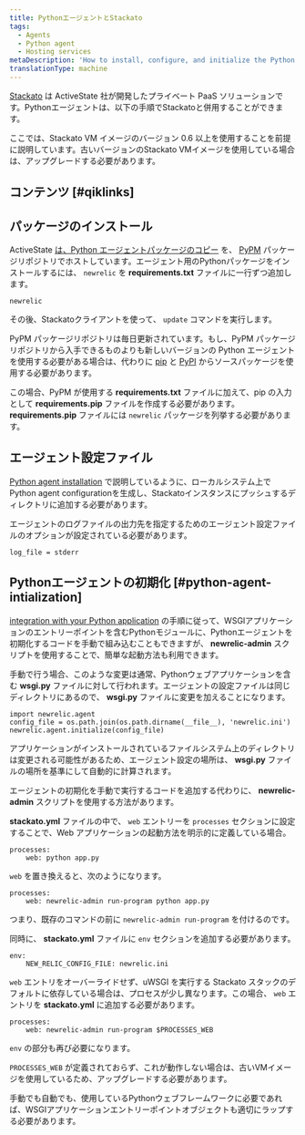 ```yaml
---
title: PythonエージェントとStackato
tags:
  - Agents
  - Python agent
  - Hosting services
metaDescription: 'How to install, configure, and initialize the Python agent with ActiveState''s Stackato solution.'
translationType: machine
---
```


[Stackato](http://www.activestate.com/cloud) は ActiveState 社が開発したプライベート PaaS ソリューションです。Pythonエージェントは、以下の手順でStackatoと併用することができます。

ここでは、Stackato VM イメージのバージョン 0.6 以上を使用することを前提に説明しています。古いバージョンのStackato VMイメージを使用している場合は、アップグレードする必要があります。

## コンテンツ [#qiklinks]

## パッケージのインストール

ActiveState [は、Python エージェントパッケージのコピー](http://code.activestate.com/pypm/newrelic/) を、 [PyPM](http://code.activestate.com/pypm) パッケージリポジトリでホストしています。エージェント用のPythonパッケージをインストールするには、 `newrelic` を **requirements.txt** ファイルに一行ずつ追加します。

```
newrelic
```

その後、Stackatoクライアントを使って、 `update` コマンドを実行します。

PyPM パッケージリポジトリは毎日更新されています。もし、PyPM パッケージリポジトリから入手できるものよりも新しいバージョンの Python エージェントを使用する必要がある場合は、代わりに [pip](http://www.pip-installer.org/en/latest/) と [PyPI](http://pypi.python.org) からソースパッケージを使用する必要があります。

この場合、PyPM が使用する **requirements.txt** ファイルに加えて、pip の入力として **requirements.pip** ファイルを作成する必要があります。 **requirements.pip** ファイルには `newrelic` パッケージを列挙する必要があります。

## エージェント設定ファイル

[Python agent installation](/docs/agents/python-agent/installation-and-configuration/python-agent-installation) で説明しているように、ローカルシステム上でPython agent configurationを生成し、Stackatoインスタンスにプッシュするディレクトリに追加する必要があります。

エージェントのログファイルの出力先を指定するためのエージェント設定ファイルのオプションが設定されている必要があります。

```
log_file = stderr
```

## Pythonエージェントの初期化 [#python-agent-intialization]

[integration with your Python application](/docs/agents/python-agent/installation-and-configuration/python-agent-integration) の手順に従って、WSGIアプリケーションのエントリーポイントを含むPythonモジュールに、Pythonエージェントを初期化するコードを手動で組み込むこともできますが、 **newrelic-admin** スクリプトを使用することで、簡単な起動方法も利用できます。

手動で行う場合、このような変更は通常、Pythonウェブアプリケーションを含む **wsgi.py** ファイルに対して行われます。エージェントの設定ファイルは同じディレクトリにあるので、 **wsgi.py** ファイルに変更を加えることになります。

```
import newrelic.agent
config_file = os.path.join(os.path.dirname(__file__), 'newrelic.ini')
newrelic.agent.initialize(config_file)
```

アプリケーションがインストールされているファイルシステム上のディレクトリは変更される可能性があるため、エージェント設定の場所は、 **wsgi.py** ファイルの場所を基準にして自動的に計算されます。

エージェントの初期化を手動で実行するコードを追加する代わりに、 **newrelic-admin** スクリプトを使用する方法があります。

**stackato.yml** ファイルの中で、 `web` エントリーを `processes` セクションに設定することで、Web アプリケーションの起動方法を明示的に定義している場合。

```
processes:
    web: python app.py
```

`web` を置き換えると、次のようになります。

```
processes:
    web: newrelic-admin run-program python app.py
```

つまり、既存のコマンドの前に `newrelic-admin run-program` を付けるのです。

同時に、 **stackato.yml** ファイルに `env` セクションを追加する必要があります。

```
env:
    NEW_RELIC_CONFIG_FILE: newrelic.ini
```

`web` エントリをオーバーライドせず、uWSGI を実行する Stackato スタックのデフォルトに依存している場合は、プロセスが少し異なります。この場合、 `web` エントリを **stackato.yml** に追加する必要があります。

```
processes:
    web: newrelic-admin run-program $PROCESSES_WEB
```

`env` の部分も再び必要になります。

`PROCESSES_WEB` が定義されておらず、これが動作しない場合は、古いVMイメージを使用しているため、アップグレードする必要があります。

手動でも自動でも、使用しているPythonウェブフレームワークに必要であれば、WSGIアプリケーションエントリーポイントオブジェクトも適切にラップする必要があります。
